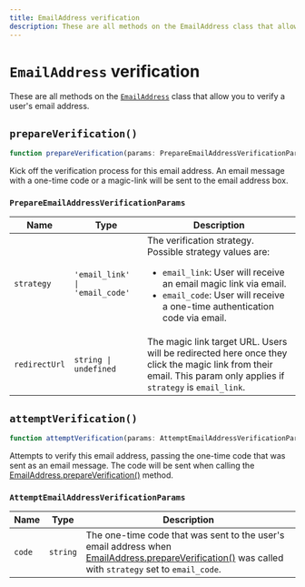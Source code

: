 ---
title: EmailAddress verification
description: These are all methods on the EmailAddress class that allow you to verify a user's email address.
---

# `EmailAddress` verification

These are all methods on the [`EmailAddress`](/docs/references/javascript/email-address/email-address) class that allow you to verify a user's email address.

## `prepareVerification()`

```typescript
function prepareVerification(params: PrepareEmailAddressVerificationParams): Promise<EmailAddress>;
```

Kick off the verification process for this email address. An email message with a one-time code or a magic-link will be sent to the email address box.

### `PrepareEmailAddressVerificationParams`

| Name | Type | Description |
| --- | --- | --- |
| `strategy` | `'email_link' \| 'email_code'` | The verification strategy.<br/>Possible strategy values are:<br/><ul><li>`email_link`: User will receive an email magic link via email.</li><li>`email_code`: User will receive a one-time authentication code via email.</li></ul> |
| `redirectUrl` | `string \| undefined` | The magic link target URL. Users will be redirected here once they click the magic link from their email. This param only applies if `strategy` is `email_link`. |

## `attemptVerification()`

```typescript
function attemptVerification(params: AttemptEmailAddressVerificationParams): Promise<EmailAddress>;
```

Attempts to verify this email address, passing the one-time code that was sent as an email message. The code will be sent when calling the [EmailAddress.prepareVerification()](#prepare-verification) method.

### `AttemptEmailAddressVerificationParams`

| Name | Type | Description |
| --- | --- | --- |
| `code` | `string` | The one-time code that was sent to the user's email address when [EmailAddress.prepareVerification()](#prepare-verification) was called with `strategy` set to `email_code`. |
